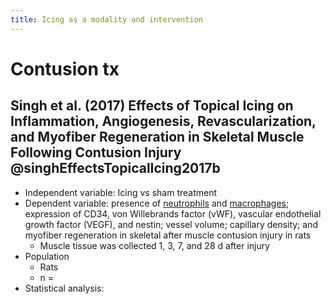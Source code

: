 ```yaml
---
title: Icing as a modality and intervention
---
```





# Contusion tx



::: {.callout-note collapse="true"}
# Singh et al. (2017) Effects of Topical Icing on Inflammation, Angiogenesis, Revascularization, and Myofiber Regeneration in Skeletal Muscle Following Contusion Injury @singhEffectsTopicalIcing2017b

- Independent variable: Icing vs sham treatment
- Dependent variable: presence of [neutrophils]({{< var ref-neutrophil.path >}}) and [macrophages]({{< var ref-macrophage.path >}}); expression of CD34, von Willebrands factor (vWF), vascular endothelial growth factor (VEGF), and nestin; vessel volume; capillary density; and myofiber regeneration in skeletal after muscle contusion injury in rats
    - Muscle tissue was collected 1, 3, 7, and 28 d after injury
- Population
    - Rats
    - n = 
- Statistical analysis: 
:::